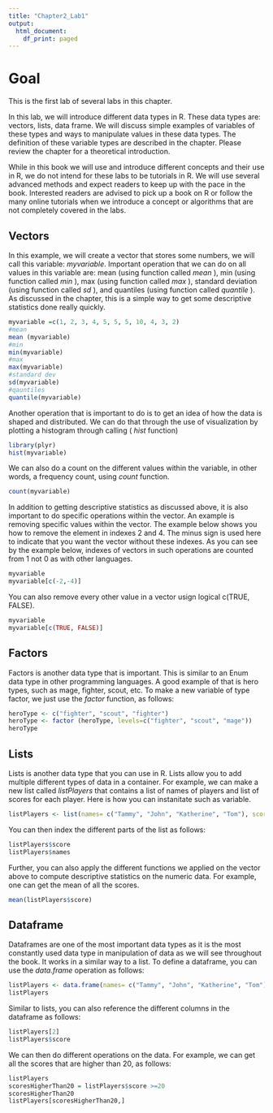 ```yaml
---
title: "Chapter2_Lab1"
output:
  html_document:
    df_print: paged
---
```

# Goal
This is the first lab of several labs in this chapter. 

In this lab, we will introduce different data types in R. These data types are: vectors, lists, data frame. We will discuss simple examples of variables of these types and ways to manipulate values in these data types. The definition of these variable types are described in the chapter. Please review the chapter for a theoretical introduction. 

While in this book we will use and introduce different concepts and their use in R, we do not intend for these labs to be tutorials in R. We will use several advanced methods and expect readers to keep up with the pace in the book. Interested readers are advised to pick up a book on R or follow the many online tutorials when we introduce a concept or algorithms that are not completely covered in the labs. 

## Vectors
In this example, we will create a vector that stores some numbers, we will call this variable: <i> myvariable</i>. 
Important operation that we can do on all values in this variable are: mean (using function called <i> mean </i>), min (using function called <i> min </i>), max (using function called <i> max </i>), standard deviation (using function called <i> sd </i>), and quantiles (using function called <i> quantile </i>). As discussed in the chapter, this is a simple way to get some descriptive statistics done really quickly. 

```r
myvariable =c(1, 2, 3, 4, 5, 5, 5, 10, 4, 3, 2)
#mean
mean (myvariable)
#min 
min(myvariable)
#max
max(myvariable)
#standard dev
sd(myvariable)
#qauntiles
quantile(myvariable)
```

Another operation that is important to do is to get an idea of how the data is shaped and distributed. We can do that through the use of visualization by plotting a histogram through calling (<i> hist </i> function)  
```r
library(plyr)
hist(myvariable)
```

We can also do a count on the different values within the variable, in other words, a frequency count, using <i> count </i>function. 
```r

count(myvariable)
```

In addition to getting descriptive statistics as discussed above, it is also important to do specific operations within the vector. An example is removing specific values within the vector. The example below shows you how to remove the element in indexes 2 and 4. The minus sign is used here to indicate that you want the vector without these indexes. As you can see by the example below, indexes of vectors in such operations are counted from 1 not 0 as with other languages.  
```r
myvariable
myvariable[c(-2,-4)]
```

You can also remove every other value in a vector usign logical c(TRUE, FALSE). 
```r
myvariable
myvariable[c(TRUE, FALSE)]
```

## Factors
Factors is another data type that is important. This is similar to an Enum data type in other programming languages. A good example of that is hero types, such as mage, fighter, scout, etc. To make a new variable of type factor, we just use the  <i>factor </i> function, as follows:
```r
heroType <- c("fighter", "scout", "fighter")
heroType <- factor (heroType, levels=c("fighter", "scout", "mage"))
heroType
```


## Lists

Lists is another data type that you can use in R. Lists allow you to add multiple different types of data in a container. For example, we can make a new list called <i> listPlayers </i>that contains a list of names of players and list of scores for each player. Here is how you can instanitate such as variable.  
```r
listPlayers <- list(names= c("Tammy", "John", "Katherine", "Tom"), score= c(10,10,20, 20))
```

You can then index the different parts of the list as follows: 
```r
listPlayers$score
listPlayers$names
```

Further, you can also apply the different functions we applied on the vector above to compute descriptive statistics on the numeric data. For example, one can get the mean of all the scores. 
```r
mean(listPlayers$score)
```

## Dataframe

Dataframes are one of the most important data types as it is the most constantly used data type in manipulation of data as we will see throughout the book. 
It works in a similar way to a list. To define a dataframe, you can use the <i>data.frame</i> operation as follows:

```r
listPlayers <- data.frame(names= c("Tammy", "John", "Katherine", "Tom"), score= c(10,10,20, 20))
listPlayers
```

Similar to lists, you can also reference the different columns in the dataframe as follows:
```r
listPlayers[2]
listPlayers$score
```

We can then do different operations on the data. For example, we can get all the scores that are higher than 20, as follows: 
```r
listPlayers
scoresHigherThan20 = listPlayers$score >=20
scoresHigherThan20
listPlayers[scoresHigherThan20,]

```

